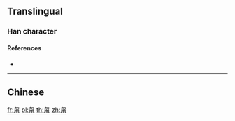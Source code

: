 ==Translingual==

===Han character===
{{Han char|rn=101|rad=用|as=04|sn=9|four=27227|canj=PHBQ}}

====References====
* {{Han ref|kx=0756.051|hdz=10259.060|uh=752E|ud=29998|bh=CFD9|bd=53209}}

----

==Chinese==
{{zh-see|甭|v}}

[[fr:甮]]
[[pl:甮]]
[[th:甮]]
[[zh:甮]]